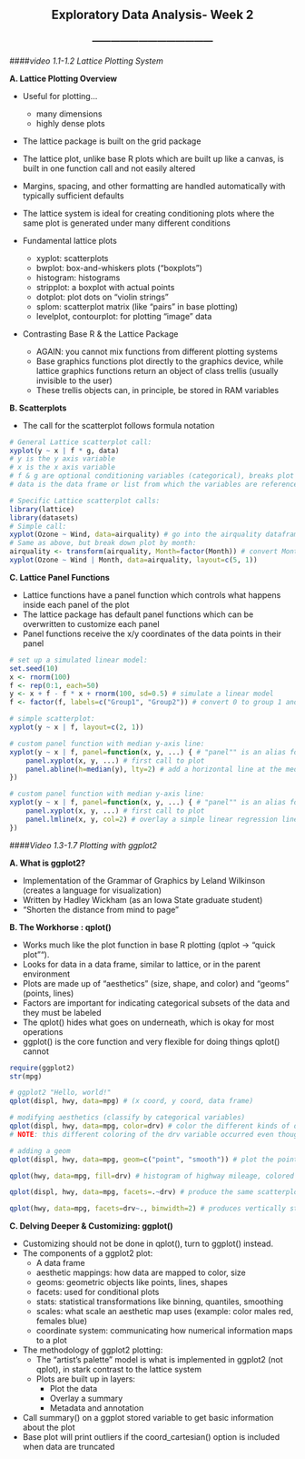 <center> <h2>Exploratory Data Analysis- Week 2</h2> </center>
<center> <h3>---------------------------------------</h3> </center>

####*video 1.1-1.2 Lattice Plotting System*

**A. Lattice Plotting Overview**

- Useful for plotting...
    - many dimensions
    - highly dense plots
- The lattice package is built on the grid package
- The lattice plot, unlike base R plots which are built up like a canvas, is built in one function call and not easily altered
- Margins, spacing, and other formatting are handled automatically with typically sufficient defaults
- The lattice system is ideal for creating conditioning plots where the same plot is generated under many different conditions

- Fundamental lattice plots
    - xyplot: scatterplots
    - bwplot: box-and-whiskers plots ("boxplots")
    - histogram: histograms
    - stripplot: a boxplot with actual points
    - dotplot: plot dots on "violin strings"
    - splom: scatterplot matrix (like "pairs" in base plotting)
    - levelplot, contourplot: for plotting "image" data
    
- Contrasting Base R & the Lattice Package
    - AGAIN: you cannot mix functions from different plotting systems
    - Base graphics functions plot directly to the graphics device, while lattice graphics functions          return an object of class trellis (usually invisible to the user)
    - These trellis objects can, in principle, be stored in RAM variables 
    
**B. Scatterplots**

- The call for the scatterplot follows formula notation

```r
# General Lattice scatterplot call:
xyplot(y ~ x | f * g, data)
# y is the y axis variable
# x is the x axis variable
# f & g are optional conditioning variables (categorical), breaks plot into panels as determined by layout() argument (specified to overwrite the default)
# data is the data frame or list from which the variables are referenced (if none is passed, the parent frame is used)

# Specific Lattice scatterplot calls:
library(lattice)
library(datasets)
# Simple call:
xyplot(Ozone ~ Wind, data=airquality) # go into the airquality dataframe in the global environment and plot Ozone as a function of Wind
# Same as above, but break down plot by month:
airquality <- transform(airquality, Month=factor(Month)) # convert Month into a categorical factor
xyplot(Ozone ~ Wind | Month, data=airquality, layout=c(5, 1))
```

**C. Lattice Panel Functions**

- Lattice functions have a panel function which controls what happens inside each panel of the plot
- The lattice package has default panel functions which can be overwritten to customize each panel
- Panel functions receive the x/y coordinates of the data points in their panel

```r
# set up a simulated linear model:
set.seed(10)
x <- rnorm(100)
f <- rep(0:1, each=50)
y <- x + f - f * x + rnorm(100, sd=0.5) # simulate a linear model
f <- factor(f, labels=c("Group1", "Group2")) # convert 0 to group 1 and 1 to group 2 as a factor

# simple scatterplot:
xyplot(y ~ x | f, layout=c(2, 1))

# custom panel function with median y-axis line:
xyplot(y ~ x | f, panel=function(x, y, ...) { # "panel"" is an alias for each panel of the plot
    panel.xyplot(x, y, ...) # first call to plot 
    panel.abline(h=median(y), lty=2) # add a horizontal line at the median of the y axis
})

# custom panel function with median y-axis line:
xyplot(y ~ x | f, panel=function(x, y, ...) { # "panel"" is an alias for each panel of the plot
    panel.xyplot(x, y, ...) # first call to plot 
    panel.lmline(x, y, col=2) # overlay a simple linear regression line
})
```

####*Video 1.3-1.7 Plotting with ggplot2*

**A. What is ggplot2?**

- Implementation of the Grammar of Graphics by Leland Wilkinson (creates a language for visualization)
- Written by Hadley Wickham (as an Iowa State graduate student)
- "Shorten the distance from mind to page"

**B. The Workhorse : qplot()**

- Works much like the plot function in base R plotting (qplot -> "quick plot"").
- Looks for data in a data frame, similar to lattice, or in the parent environment
- Plots are made up of "aesthetics" (size, shape, and color) and "geoms" (points, lines)
- Factors are important for indicating categorical subsets of the data and they must be labeled
- The qplot() hides what goes on underneath, which is okay for most operations
- ggplot() is the core function and very flexible for doing things qplot() cannot

```r
require(ggplot2)
str(mpg)

# ggplot2 "Hello, world!"
qplot(displ, hwy, data=mpg) # (x coord, y coord, data frame) 

# modifying aesthetics (classify by categorical variables)
qplot(displ, hwy, data=mpg, color=drv) # color the different kinds of drv categories differently
# NOTE: this different coloring of the drv variable occurred even though it is not a factor (it is a character vector)

# adding a geom
qplot(displ, hwy, data=mpg, geom=c("point", "smooth")) # plot the points & a fitted line with a confidence interval around it

qplot(hwy, data=mpg, fill=drv) # histogram of highway mileage, colored in based on the drv variable

qplot(displ, hwy, data=mpg, facets=.~drv) # produce the same scatterplot of hwy as a function of displ, but from left to right with each plot corresponding to a unique value of drv (this is like the color option, but instead of coloring the value, ggplot2 places them in different plots)

qplot(hwy, data=mpg, facets=drv~., binwidth=2) # produces vertically stacked histograms categorized based on the drv facet
```

**C. Delving Deeper & Customizing: ggplot()**

- Customizing should not be done in qplot(), turn to ggplot() instead.
- The components of a ggplot2 plot:
    - A data frame
    - aesthetic mappings: how data are mapped to color, size
    - geoms: geometric objects like points, lines, shapes
    - facets: used for conditional plots
    - stats: statistical transformations like binning, quantiles, smoothing
    - scales: what scale an aesthetic map uses (example: color males red, females blue)
    - coordinate system: communicating how numerical information maps to a plot
- The methodology of ggplot2 plotting:
    - The "artist's palette" model is what is implemented in ggplot2 (not qplot), in stark contrast to       the lattice system
    - Plots are built up in layers:
        - Plot the data
        - Overlay a summary
        - Metadata and annotation
- Call summary() on a ggplot stored variable to get basic information about the plot
- Base plot will print outliers if the coord_cartesian() option is included when data are truncated






